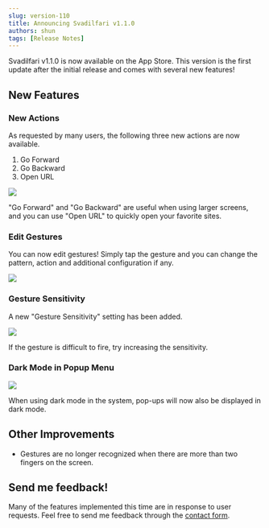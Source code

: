 ```yaml
---
slug: version-110
title: Announcing Svadilfari v1.1.0
authors: shun
tags: [Release Notes]
---
```


Svadilfari v1.1.0 is now available on the App Store. This version is the first update after the initial release and comes with several new features!

## New Features

### New Actions

As requested by many users, the following three new actions are now available.

1. Go Forward
1. Go Backward
1. Open URL


<div style={{ textAlign: "center" }}>
  <img style={{ maxWidth: "300px" }} src={newActions} />
</div>

"Go Forward" and "Go Backward" are useful when using larger screens, and you can use "Open URL" to quickly open your favorite sites.

### Edit Gestures

You can now edit gestures! Simply tap the gesture and you can change the pattern, action and additional configuration if any.


<div style={{ textAlign: "center" }}>
  <img style={{ maxWidth: "300px" }} src={editGesture} />
</div>

### Gesture Sensitivity

A new "Gesture Sensitivity" setting has been added.

<div style={{ textAlign: "center" }}>
  <img
    style={{ maxWidth: "300px" }}
    src={require("./gesture-sensitivity.png").default}
  />
</div>

If the gesture is difficult to fire, try increasing the sensitivity.

### Dark Mode in Popup Menu

<div style={{ textAlign: "center" }}>
  <img
    style={{ maxWidth: "300px" }}
    src={require("./popup-dark-mode.png").default}
  />
</div>

When using dark mode in the system, pop-ups will now also be displayed in dark mode.

## Other Improvements

- Gestures are no longer recognized when there are more than two fingers on the screen.

## Send me feedback!

Many of the features implemented this time are in response to user requests. Feel free to send me feedback through the [contact form](/contact).
